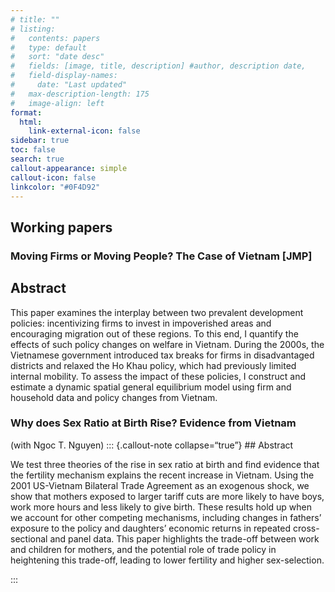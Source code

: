 ```yaml
---
# title: ""
# listing:
#   contents: papers
#   type: default
#   sort: "date desc"
#   fields: [image, title, description] #author, description date, 
#   field-display-names:
#     date: "Last updated"
#   max-description-length: 175
#   image-align: left
format:
  html:
    link-external-icon: false
sidebar: true
toc: false 
search: true
callout-appearance: simple
callout-icon: false
linkcolor: "#0F4D92"
---
```


## Working papers

### Moving Firms or Moving People? The Case of Vietnam \[JMP\] 

::: {.callout-note collapse="true"}
## Abstract

This paper examines the interplay between two prevalent development policies: incentivizing firms to invest in impoverished areas and encouraging migration out of these regions. To this end, I quantify the effects of such policy changes on welfare in Vietnam. During the 2000s, the Vietnamese government introduced tax breaks for firms in disadvantaged districts and relaxed the Ho Khau policy, which had previously limited internal mobility. To assess the impact of these policies, I construct and estimate a dynamic spatial general equilibrium model using firm and household data and policy changes from Vietnam.

<!-- [Download Full Paper (PDF)](www.example.com/link-to-pdf) -->

<!-- #### Press Coverage -->
<!-- 1. [Title of Press Coverage 1](link-to-press-coverage-1) -->
<!-- 2. [Title of Press Coverage 2](link-to-press-coverage-2) -->
<!-- 3. [Title of Press Coverage 3](link-to-press-coverage-3) -->
:::




### Why does Sex Ratio at Birth Rise?  Evidence from Vietnam
(with Ngoc T. Nguyen)
<!-- (https://sites.google.com/view/jade-ngoc-nguyen/home?authuser=0)) -->
::: {.callout-note collapse="true"}
## Abstract

We test three theories of the rise in sex ratio at birth and find evidence that the fertility mechanism explains the recent increase in Vietnam. Using the 2001 US-Vietnam Bilateral Trade Agreement as an exogenous shock, we show that mothers exposed to larger tariff cuts are more likely to have boys, work more hours and less likely to give birth. These results hold up when we account for other competing mechanisms, including changes in fathers' exposure to the policy and daughters' economic returns in repeated cross-sectional and panel data. This paper highlights the trade-off between work and children for mothers, and the potential role of trade policy in heightening this trade-off, leading to lower fertility and higher sex-selection. 

<!-- [Download Full Paper (PDF)](www.example.com/link-to-pdf) -->
:::
